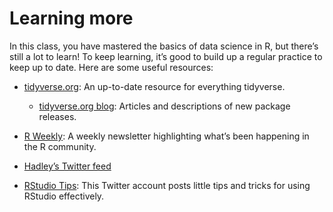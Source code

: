 
# Learning more

In this class, you have mastered the basics of data science in R, but there's still a lot to learn! To keep learning, it's good to build up a regular practice to keep up to date. Here are some useful resources:

* [tidyverse.org](http://tidyverse.org): An up-to-date resource for everything tidyverse.

    * [tidyverse.org blog](https://www.tidyverse.org/articles/): Articles and descriptions of new package releases.

* [R Weekly](https://rweekly.org): A weekly newsletter highlighting what's been happening in the R community.
  
* [Hadley's Twitter feed](https://twitter.com/hadleywickham)

* [RStudio Tips](https://twitter.com/rstudiotips): This Twitter account posts little tips and tricks for using RStudio effectively.

